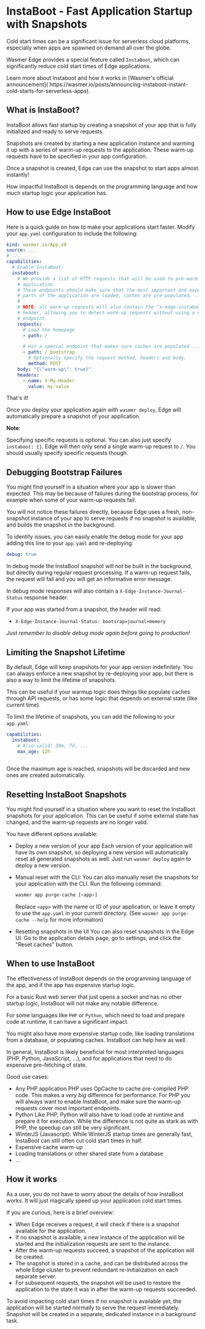 
# InstaBoot - Fast Application Startup with Snapshots

Cold start times can be a significant issue for serverless
cloud platforms, especially when apps are spawned on demand all over the globe.

Wasmer Edge provides a special feature called `InstaBoot`, which can
significantly reduce cold start times of Edge applications.

<Callout type="info">
Learn more about Instaboot and how it works in [Wasmer's official announcement](
https://wasmer.io/posts/announcing-instaboot-instant-cold-starts-for-serverless-apps).
</Callout>

## What is InstaBoot?

InstaBoot allows fast startup by creating a snapshot of your app that is fully
initialized and ready to serve requests.

Snapshots are created by starting a new application instance and warming it up
with a series of warm-up requests to the application.
These warm-up requests have to be specified in your app configuration.

Once a snapshot is created, Edge can use the snapshot to start apps almost instantly!

How impactful InstaBoot is depends on the programming language and
how much startup logic your application has.

## How to use Edge InstaBoot

Here is a quick guide on how to make your applications start faster. Modify
your `app.yaml` configuration to include the following:

```yaml
kind: wasmer.io/App.v0
source: ...
# ...
capabilities:
  # Enable InstaBoot:
  instaboot:
    # We provide a list of HTTP requests that will be used to pre-warm the
    # application.
    # These endpoints should make sure that the most important and expensive
    # parts of the application are loaded, caches are pre-populated, ...
    #
    # NOTE: all warm-up requests will also contain the "x-edge-instaboot" request
    # header, allowing you to detect warm-up requests without using a custom
    # endpoint.
    requests:
      # Load the homepage
      - path: /

      # Hit a special endpoint that makes sure caches are populated ...
      - path: /_bootstrap
        # Optionally specify the request method, headers and body.
        method: POST
	body: "{\"warm-up\": true}"
	headers:
	  - name: X-My-Header
	    value: my-value
```

That's it!

Once you deploy your application again with `wasmer deploy`, Edge will
automatically prepare a snapshot of your application.

**Note**:

Specifying specific requests is optional. 
You can also just specify `instaboot: {}`. Edge will then only send a single
warm-up request to `/`. You should usually specify specific requests though.

## Debugging Bootstrap Failures

You might find yourself in a situation where your app is slower than expected.
This may be because of failures during the bootstrap process, for example when
some of your warm-up requests fail.

You will not notice these failures directly, because Edge uses a fresh,
non-snapshot instance of your app to serve requests if no
snapshot is available, and builds the snapshot in the background.

To identify issues, you can easily enable the debug mode for your app adding this line 
to your `app.yaml` and re-deploying:

```yaml
debug: true
```

In debug mode the InstaBoot snapshot will not be built in the background, but
directly during regular request processing. If a warm-up request fails, the
request will fail and you will get an informative error message.

In debug mode responses will also contain a `X-Edge-Instance-Journal-Status`
response header.

If your app was started from a snapshot, the header will read:

* `X-Edge-Instance-Journal-Status: bootsrap=journal+memory`

*Just remember to disable debug mode again before going to production!*

## Limiting the Snapshot Lifetime

By default, Edge will keep snapshots for your app version indefinitely.
You can always enforce a new snapshot by re-deploying your app, but there is
also a way to limit the lifetime of snapshots.

This can be useful if your warmup logic does things like populate caches through
API requests, or has some logic that depends on external state (like current time).

To limit the lifetime of snapshots, you can add the following to your `app.yaml`:
```yaml
capabilities:
  instaboot:
    # Also valid: 30m, 7d, ...
    max_age: 12h
    ...
```

Once the maximum age is reached, snapshots will be discarded and new ones are
created automatically.


## Resetting InstaBoot Snapshots

You might find yourself in a situation where you want to reset the InstaBoot
snapshots for your application. This can be useful if some external state
has changed, and the warm-up requests are no longer valid.

You have different options available:

* Deploy a new version of your app
  Each version of your application will have its own snapshot, so
  deploying a new version will automatically reset all generated snapshots as well.
  Just run `wasmer deploy` again to deploy a new version.

* Manual reset with the CLI:
  You can also manually reset the snapshots for your application with the CLI.
  Run the following command:

  ```sh
  wasmer app purge-cache [<app>]
  ```

  Replace `<app>` with the name or ID of your application, or leave it empty to
  use the `app.yaml` in your current directory.
  (See `wasmer app purge-cache --help` for more information)

* Resetting snapshots in the UI
  You can also reset snapshots in the Edge UI. Go to the application details
  page, go to settings, and click the "Reset caches" button.

## When to use InstaBoot

The effectiveness of InstaBoot depends on the programming language of the app,
and if the app has expensive startup logic.

For a basic Rust web server that just opens a socket and has no other startup
logic, InstaBoot will not make any notable difference.

For some languages like `PHP` or `Python`, which need to load and
prepare code at runtime, it can have a significant impact.

You might also have more expensive startup code, like loading translations from
a database, or populating caches. InstaBoot can help here as well.

In general, InstaBoot is likely beneficial for most interpreted languages
(PHP, Python, JavaScript, ...), and for applications that need to do expensive
pre-fetching of state.

Good use cases:

* Any PHP application
  PHP uses OpCache to cache pre-compiled PHP code. This makes a *very big*
  difference for performance.
  For PHP you will always want to enable InstaBoot, and make sure the warm-up
  requests cover most important endpoints.
* Python
  Like PHP, Python will also have to load code at runtime and prepare it for
  execution. While the difference is not quite as stark as with PHP, the speedup
  can still be very significant.
* WinterJS (Javascript):
  While WinterJS startup times are generally fast, InstaBoot can still often
  cut cold start times in half.
* Expensive cache warm-up
* Loading translations or other shared state from a database
* ...

## How it works

As a user, you do not have to worry about the details of how InstaBoot works. It
will just magically speed up your application cold start times.

If you are curious, here is a brief overview:

* When Edge receives a request, it will check if there is a snapshot available
  for the application.
* If no snapshot is available, a new instance of the application will be started
  and the initialization requests are sent to the instance.
* After the warm-up requests succeed, a snapshot of the application will be
  created.
* The snapshot is stored in a cache, and can be distributed across the whole
  Edge cluster to prevent redundant re-initialization on each separate server.
* For subsequent requests, the snapshot will be used to restore the application
  to the state it was in after the warm-up requests succeeded.

To avoid impacting cold start times if no snapshot is available yet,
the application will be started normally to serve the request immediately.
Snapshot will be created in a separate, dedicated instance in a background task.
